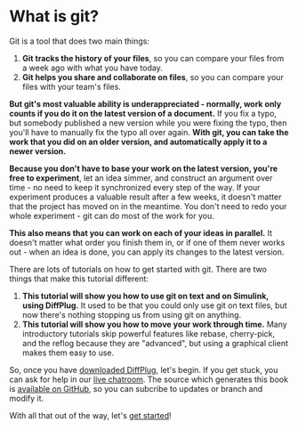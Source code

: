 # What is git?

Git is a tool that does two main things:

1. **Git tracks the history of your files**, so you can compare your files from a week ago with what you have today.
2. **Git helps you share and collaborate on files**, so you can compare your files with your team's files.

**But git's most valuable ability is underappreciated - normally, work only counts if you do it on the latest version of a document.**  If you fix a typo, but somebody published a new version while you were fixing the typo, then you'll have to manually fix the typo all over again.  **With git, you can take the work that you did on an older version, and automatically apply it to a newer version.**

**Because you don't have to base your work on the latest version, you're free to experiment**, let an idea simmer, and construct an argument over time - no need to keep it synchronized every step of the way.  If your experiment produces a valuable result after a few weeks, it doesn't matter that the project has moved on in the meantime.  You don't need to redo your whole experiment - git can do most of the work for you.

**This also means that you can work on each of your ideas in parallel.**  It doesn't matter what order you finish them in, or if one of them never works out - when an idea is done, you can apply its changes to the latest version.

There are lots of tutorials on how to get started with git.  There are two things that make this tutorial different:

1. **This tutorial will show you how to use git on text and on Simulink, using DiffPlug.**  It used to be that you could only use git on text files, but now there's nothing stopping us from using git on anything.
2. **This tutorial will show you how to move your work through time.**  Many introductory tutorials skip powerful features like rebase, cherry-pick, and the reflog because they are "advanced", but using a graphical client makes them easy to use.

So, once you have [downloaded DiffPlug](http://www.diffplug.com/versions/latest), let's begin.  If you get stuck, you can ask for help in our [live chatroom](https://gitter.im/diffplug/gitfromscratch).  The source which generates this book is [available on GitHub](https://github.com/diffplug/gitfromscratch), so you can subcribe to updates or branch and modify it.

With all that out of the way, let's [get started](intro/intro.md)!
